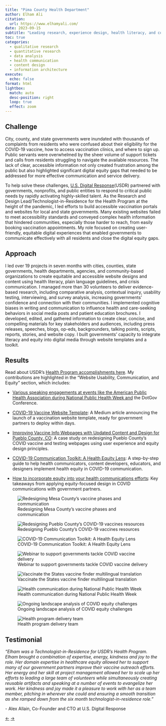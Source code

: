 ```yaml
---
title: "Pima County Health Department"
author: Elham Ali
citation:
  url: https://www.elhamyali.com/
date: 2023-09-15
subtitle: "Leading research, experience design, health literacy, and communication projects to support local and state governments in COVID-19 vaccination and testing efforts."
toc: true
categories: 
  - qualitative research
  - quantitative research
  - data analysis
  - health communication
  - content design
  - information architecture
execute: 
  echo: false
format: html
lightbox: 
  match: auto
  desc-position: right
  loop: true
  effect: zoom
---
```


## Challenge

City, county, and state governments were inundated with thousands of complaints from residents who were confused about their eligibility for the COVID-19 vaccine, how to access vaccination clinics, and where to sign up. Public servants were overwhelmed by the sheer volume of support tickets and calls from residents struggling to navigate the available resources. The lack of clear, accessible information not only created frustration among the public but also highlighted significant digital equity gaps that needed to be addressed for more effective communication and service delivery.

To help solve these challenges, [U.S. Digital Response](https://www.usdigitalresponse.org/)(USDR) partnered with governments, nonprofits, and public entities to respond to critical public needs by rapidly activating highly-skilled talent. As the Research and Design Lead/Technologist-in-Residence for the Health Program at the height of the pandemic, I led efforts to build accessible vaccination portals and websites for local and state governments. Many existing websites failed to meet accessibility standards and conveyed complex health information that hindered communities, especially those harder to reach, from easily booking vaccination appointments. My role focused on creating user-friendly, equitable digital experiences that enabled governments to communicate effectively with all residents and close the digital equity gaps.

## Approach

I led over 19 projects in seven months with cities, counties, state governments, health departments, agencies, and community-based organizations to create equitable and accessible website designs and content using health literacy, plain language guidelines, and crisis communication. I managed more than 30 volunteers to deliver evidence-based research, including comparative analysis, contextual inquiry, usability testing, interviewing, and survey analysis, increasing governments' confidence and connection with their communities. I implemented cognitive biases in writing and communication to influence health and care-seeking behaviors in social media posts and patient education brochures. I developed, edited, and gathered information to create clear, concise, and compelling materials for key stakeholders and audiences, including press releases, speeches, blogs, op-eds, backgrounders, talking points, scripts, reports, stories, and website copy. I built governments' capacity to integrate literacy and equity into digital media through website templates and a toolkit.

## Results

Read about USDR's [Health Program accomplishments here](https://medium.com/u-s-digital-response/building-resilience-in-times-of-crisis-highlights-from-one-year-of-usdrs-health-program-cf083215aef). My contributions are highlighted in the "Website Usability, Communication, and Equity" section, which includes:

-   [Various speaking engagements at events like the American Public Health Association during National Public Health Week and](https://www.elhamyali.com/post/covid-19-crisis-communication-empowering-the-public-health-community) the DotGov Conference.

-   [COVID-19 Vaccine Website Template](https://medium.com/u-s-digital-response/delivering-clear-accurate-information-about-the-covid-19-vaccine-rollout-b78b9a856f7): A Medium article announcing the launch of a vaccination website template, ready for government partners to deploy within days.

-   [Improving Vaccine Info Webpages with Updated Content and Design for Pueblo County, CO](https://www.usdigitalresponse.org/success-stories/pueblo-county-vaccine-website-updates/): A case study on redesigning Pueblo County's COVID vaccine and testing webpages using user experience and equity design principles.

-   [COVID-19 Communication Toolkit: A Health Equity Lens](https://usdr.gitbook.io/covid-communication-toolkit-health-equity/): A step-by-step guide to help health communicators, content developers, educators, and designers implement health equity in COVID-19 communication.

-   [How to incorporate equity into your health communications efforts](https://medium.com/u-s-digital-response/how-to-incorporate-equity-into-your-health-communications-efforts-a9baa735037c): Key takeaways from applying equity-focused design in COVID communications with government partners.

::: {layout-ncol="2"}
![Redesigning Mesa County's vaccine phases and communication](1-usdr.webp){group="gallery"}

![Redesigning Pueblo County's COVID-19 vaccines resources](2-usdr.webp){group="gallery"}

![COVID-19 Communication Toolkit: A Health Equity Lens](3-usdr.webp){group="gallery"}

![Webinar to support governments tackle COVID vaccine delivery](4-usdr.webp){group="gallery"}

![Vaccinate the States vaccine finder multilingual translation](5-usdr.webp){group="gallery"}

![Health communication during National Public Health Week](6-usdr.webp){group="gallery"}

![Ongoing landscape analysis of COVID equity challenges](7-usdr.webp){group="gallery"}

![Health program delivery team](8-usdr.webp){group="gallery"}
:::

## Testimonial

*"Elham was a Technologist-in-Residence for USDR's Health Program. Elham brought a combination of expertise, energy, kindness and joy to the role. Her domain expertise in healthcare equity allowed her to support many of our government partners improve their vaccine outreach efforts. Her energy and her skill at project management allowed her to scale up her efforts to leading a large team of volunteers while simultaneously creating reusable artifacts and speaking at a number of events to evangelize her work. Her kindness and joy made it a pleasure to work with her as a team member, pitching in wherever she could and ensuring a smooth transition as she ramped down from the six month technologist-in-residence role."*

\- Alex Allain, Co-Founder and CTO at U.S. Digital Response

<!-- Navigation Arrows -->

::: article-navigation
<a href="/featured-work/bridge-to-home/index.qmd" class="nav-arrow left-arrow">←</a> <!-- Left arrow for previous --> <a href="/featured-work/washington-state-board-health/index.qmd" class="nav-arrow right-arrow">→</a> <!-- Right arrow for next -->
:::
